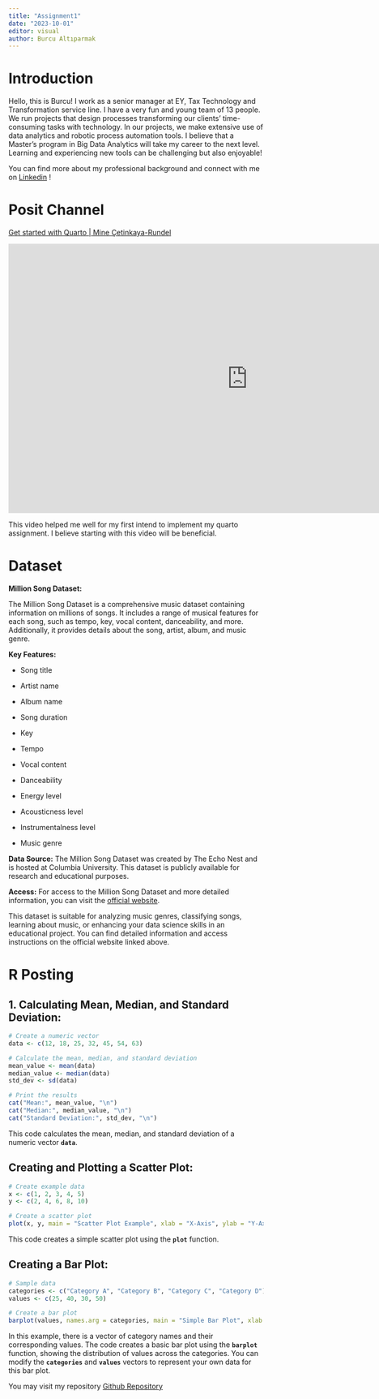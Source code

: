 ```yaml
---
title: "Assignment1"
date: "2023-10-01"
editor: visual
author: Burcu Altıparmak
---
```


# Introduction

Hello, this is Burcu! I work as a senior manager at EY, Tax Technology and Transformation service line. I have a very fun and young team of 13 people. We run projects that design processes transforming our clients' time-consuming tasks with technology. In our projects, we make extensive use of data analytics and robotic process automation tools. I believe that a Master's program in Big Data Analytics will take my career to the next level. Learning and experiencing new tools can be challenging but also enjoyable!

You can find more about my professional background and connect with me on [Linkedin](https://www.linkedin.com/in/burcu6/ "Linkedin") !

# Posit Channel

[Get started with Quarto \| Mine Çetinkaya-Rundel](https://www.youtube.com/watch?v=_f3latmOhew "Get started with Quarto | Mine Çetinkaya-Rundel")

<iframe width="944" height="531" src="https://www.youtube.com/embed/_f3latmOhew" title="Get started with Quarto | Mine Çetinkaya-Rundel" frameborder="0" allow="accelerometer; autoplay; clipboard-write; encrypted-media; gyroscope; picture-in-picture; web-share" allowfullscreen>

</iframe>

This video helped me well for my first intend to implement my quarto assignment. I believe starting with this video will be beneficial.

# Dataset

**Million Song Dataset:**

The Million Song Dataset is a comprehensive music dataset containing information on millions of songs. It includes a range of musical features for each song, such as tempo, key, vocal content, danceability, and more. Additionally, it provides details about the song, artist, album, and music genre.

**Key Features:**

-   Song title

-   Artist name

-   Album name

-   Song duration

-   Key

-   Tempo

-   Vocal content

-   Danceability

-   Energy level

-   Acousticness level

-   Instrumentalness level

-   Music genre

**Data Source:** The Million Song Dataset was created by The Echo Nest and is hosted at Columbia University. This dataset is publicly available for research and educational purposes.

**Access:** For access to the Million Song Dataset and more detailed information, you can visit the [official website](http://millionsongdataset.com/).

This dataset is suitable for analyzing music genres, classifying songs, learning about music, or enhancing your data science skills in an educational project. You can find detailed information and access instructions on the official website linked above.

# R Posting

## **1. Calculating Mean, Median, and Standard Deviation:**

```r
# Create a numeric vector
data <- c(12, 18, 25, 32, 45, 54, 63)

# Calculate the mean, median, and standard deviation
mean_value <- mean(data)
median_value <- median(data)
std_dev <- sd(data)

# Print the results
cat("Mean:", mean_value, "\n")
cat("Median:", median_value, "\n")
cat("Standard Deviation:", std_dev, "\n")

```

This code calculates the mean, median, and standard deviation of a numeric vector **`data`**.

## **Creating and Plotting a Scatter Plot:**

```r
# Create example data
x <- c(1, 2, 3, 4, 5)
y <- c(2, 4, 6, 8, 10)

# Create a scatter plot
plot(x, y, main = "Scatter Plot Example", xlab = "X-Axis", ylab = "Y-Axis", pch = 19, col = "blue")

```

This code creates a simple scatter plot using the **`plot`** function.

## **Creating a Bar Plot:**

```r
# Sample data
categories <- c("Category A", "Category B", "Category C", "Category D")
values <- c(25, 40, 30, 50)

# Create a bar plot
barplot(values, names.arg = categories, main = "Simple Bar Plot", xlab = "Categories", ylab = "Values", col = "skyblue")

```

In this example, there is a vector of category names and their corresponding values. The code creates a basic bar plot using the **`barplot`** function, showing the distribution of values across the categories. You can modify the **`categories`** and **`values`** vectors to represent your own data for this bar plot.

You may visit my repository [Github Repository](https://github.com/pjournal/mef07-BurcuAltiparmak "Github Repository")
